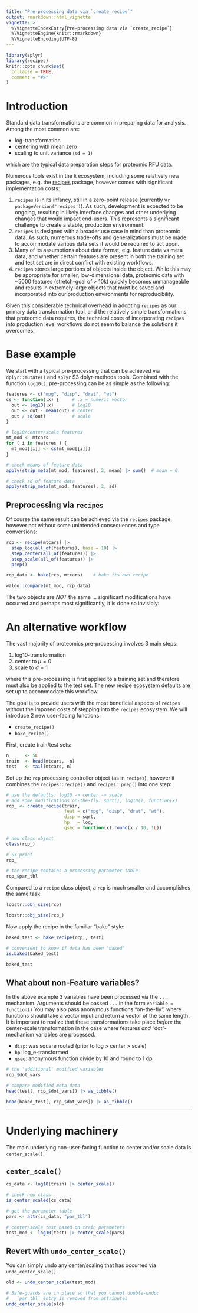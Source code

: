 ```yaml
---
title: "Pre-processing data via `create_recipe`"
output: rmarkdown::html_vignette
vignette: >
  %\VignetteIndexEntry{Pre-processing data via `create_recipe`}
  %\VignetteEngine{knitr::rmarkdown}
  %\VignetteEncoding{UTF-8}
---
```


```r
library(splyr)
library(recipes)
knitr::opts_chunk$set(
  collapse = TRUE,
  comment = "#>"
)
```




# Introduction

Standard data transformations are common in preparing data for analysis.
Among the most common are:

* log-transformation
* centering with mean zero
* scaling to unit variance (`sd = 1`)

which are the typical data preparation steps for proteomic RFU data.

Numerous tools exist in the `R` ecosystem, including some relatively new
packages, e.g. the [recipes](https://recipes.tidymodels.org) package, however
comes with significant implementation costs:

1. `recipes` is in its infancy, still in a zero-point release (currently
   v`r packageVersion('recipes')`). As such, development is expected to
   be ongoing, resulting in likely interface changes and other underlying
   changes that would impact end-users. This represents a significant
   challenge to create a stable, production environment.
1. `recipes` is designed with a broader use case in mind than proteomic data.
   As such, numerous trade-offs and generalizations must be made to
   accommodate various data sets it would be required to act upon.
1. Many of its assumptions about data format, e.g. feature data vs meta data,
   and whether certain features are present in both the training set and test
   set are in direct conflict with existing workflows.
1. `recipes` stores large portions of objects inside the object. While
   this may be appropriate for smaller, low-dimensional data, proteomic data
   with ~5000 features (stretch-goal of > 10k) quickly becomes
   unmanageable and results in extremely large objects that must be saved
   and incorporated into our production environments for reproducibility.

Given this considerable technical overhead in adopting `recipes` as our
primary data transformation tool, and the relatively simple transformations
that proteomic data requires, the technical costs of incorporating `recipes`
into production level workflows do not seem to balance the solutions
it overcomes.


# Base example

We start with a typical pre-processing that can be achieved via
`dplyr::mutate()` and `splyr` S3 dplyr-methods tools.
Combined with the function `log10()`, pre-processing can
be as simple as the following:

```r
features <- c("mpg", "disp", "drat", "wt")
cs <- function(.x) {     # .x = numeric vector
  out <- log10(.x)       # log10
  out <- out - mean(out) # center
  out / sd(out)          # scale
}

# log10/center/scale features
mt_mod <- mtcars
for ( i in features ) {
  mt_mod[[i]] <- cs(mt_mod[[i]])
}

# check means of feature data
apply(strip_meta(mt_mod, features), 2, mean) |> sum()  # mean = 0

# check sd of feature data
apply(strip_meta(mt_mod, features), 2, sd)
```


## Preprocessing via `recipes`

Of course the same result can be achieved via the `recipes` package, however
not without some unintended consequences and type conversions:

```r
rcp <- recipe(mtcars) |>
  step_log(all_of(features), base = 10) |>
  step_center(all_of(features)) |>
  step_scale(all_of(features)) |>
  prep()

rcp_data <- bake(rcp, mtcars)    # bake its own recipe

waldo::compare(mt_mod, rcp_data)
```

The two objects are *NOT* the same ... significant modifications have occurred
and perhaps most significantly, it is done so invisibly:


# An alternative workflow

The vast majority of proteomics pre-processing involves 3 main steps:

1. log10-transformation
1. center to $\mu = 0$
1. scale to $\sigma = 1$

where this pre-processing is first applied to a training set and therefore
must also be applied to the test set. The new recipe ecosystem
defaults are set up to accommodate this workflow.

The goal is to provide users with the most beneficial aspects of `recipes`
without the imposed costs of stepping into the `recipes` ecosystem. We
will introduce 2 new user-facing functions:

* `create_recipe()`
* `bake_recipe()`

First, create train/test sets:

```r
n      <- 5L
train  <- head(mtcars, -n)
test   <- tail(mtcars, n)
```

Set up the `rcp` processing controller object (as in `recipes`),
however it combines the `recipes::recipe()` and `recipes::prep()`
into one step:

```r
# use the defaults: log10 -> center -> scale
# add some modifications on-the-fly: sqrt(), log10(), function(x)
rcp_ <- create_recipe(train,
                      feat = c("mpg", "disp", "drat", "wt"),
                      disp = sqrt,
                      hp   = log,
                      qsec = function(x) round(x / 10, 1L))

# new class object
class(rcp_)

# S3 print
rcp_

# the recipe contains a processing parameter table
rcp_$par_tbl
```

Compared to a `recipe` class object, a `rcp` is much smaller
and accomplishes the same task:

```r
lobstr::obj_size(rcp)

lobstr::obj_size(rcp_)
```

Now apply the recipe in the familiar "bake" style:

```r
baked_test <- bake_recipe(rcp_, test)

# convenient to know if data has been "baked"
is.baked(baked_test)

baked_test
```


## What about non-Feature variables?

In the above example 3 variables have been processed via the `...` mechanism.
Arguments should be passed `...` in the form `variable = function()`
You may also pass anonymous functions "on-the-fly", where functions should
take a vector input and return a vector of the same length.
It is important to realize that these transformations take place *before*
the center-scale transformation in the case where features *and*
"dot"-mechanism variables are processed.

* `disp`: was square rooted (prior to log > center > scale)
* `hp`: log_e-transformed
* `qseq`: anonymous function divide by 10 and round to 1 dp

```r
# the 'additional' modified variables
rcp_$dot_vars

# compare modified meta data
head(test[, rcp_$dot_vars]) |> as_tibble()

head(baked_test[, rcp_$dot_vars]) |> as_tibble()
```


-------------


# Underlying machinery

The main underlying non-user-facing function to center and/or scale data is
`center_scale()`.

## `center_scale()`

```r
cs_data <- log10(train) |> center_scale()

# check new class
is_center_scaled(cs_data)

# get the parameter table
pars <- attr(cs_data, "par_tbl")

# center/scale test based on train parameters
test_mod <- log10(test) |> center_scale(pars)
```


## Revert with `undo_center_scale()`

You can simply undo any center/scaling that has occurred
via `undo_center_scale()`.

```r
old <- undo_center_scale(test_mod)

# Safe-guards are in place so that you cannot double-undo:
#   `par_tbl` entry is removed from attributes
undo_center_scale(old)
```

